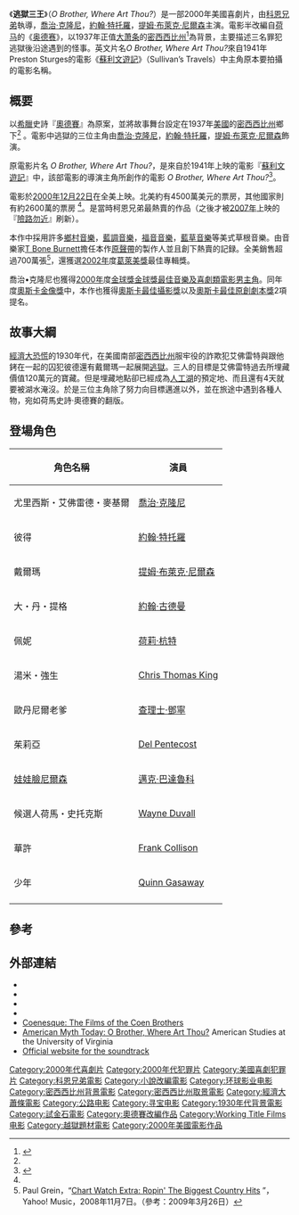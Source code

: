 {{noteTA
|T=zh-cn:逃狱三王; zh-hk:逃獄三王; zh-tw:霹靂高手;
|G1=Show
|1=zh-cn:逃狱三王; zh-hk:逃獄三王; zh-tw:霹靂高手;}}
{{Infobox film
| name           = 逃獄三王
| original_name = O Brother, Where Art Thou?
| tw_name = 霹靂高手
| hk_name = 逃獄三王
| image          = O brother where art thou ver1.jpg
| caption        = 美版海報
| director       = [[科恩兄弟|科恩兄弟]] {{small|(未掛名)}}
| producer       = 科恩兄弟 {{small|(未掛名)}}
| writer     = 科恩兄弟
| based on       = {{based on|[[奥德赛|奥德赛]]|[[荷马|荷马]]}}
| starring       = [[喬治·克隆尼|喬治·克隆尼]]<br />[[約翰·特托羅|約翰·特托羅]]<br />[[提姆·布萊克·尼爾森|提姆·布萊克·尼爾森]]<br />[[查理士·邓宁|查理士·邓宁]]<br />[[Michael_Badalucco|Michael Badalucco]]<br />[[約翰·古德曼|約翰·古德曼]]<br />[[荷莉·亨特|荷莉·亨特]]
| music          = [[T-Bone_Burnett|T-Bone Burnett]]
| cinematography = [[罗杰·狄金斯|罗杰·狄金斯]]
| editing        = 科恩兄弟<small>(以Roderick Jaynes為名)<br />[[Tricia_Cooke|Tricia Cooke]]
| studio         = [[试金石影业|试金石影业]]<br />[[环球影业|环球影业]]<br />[[StudioCanal|StudioCanal]]<br />[[Working_Title_Films|Working Title Films]]<br />[[科恩兄弟#Production_company|Mike Zoss Productions]]
| distributor    = [[Walt_Disney_Studios_Motion_Pictures|Buena Vista Pictures]]<br />{{small| (美加)}}<br />[[聯合國際影業|聯合國際影業]]<br />{{small| (國際)}}
| released       = {{Film date|2000|12|22}}
| runtime        = 108分鐘<!-- US DVD runtime: 107:45 -->
| country        = {{USA}}
| language       = 英語
| budget         = 2600萬美元<ref name="the numbers">{{cite web | url=http://www.the-numbers.com/movies/2000/BTHOU.php | title=Box Office Data:O Brother Where Art Thou | publisher=The Numbers.com | accessdate=2013-10-17 | archive-date=2012-01-30 | archive-url=https://www.webcitation.org/65500ZXww?url=http://www.the-numbers.com/movies/2000/BTHOU.php | dead-url=no }}</ref>
| gross          = 7200萬美元<ref name="gross">{{cite web | title=O Brother, Where Art Thou? (2000) | publisher=[[Box_Office_Mojo|Box Office Mojo]] | url=http://www.boxofficemojo.com/movies/?id=obrotherwhereartthou.htm | accessdate=2008-01-08 | archive-date=2018-11-16 | archive-url=https://web.archive.org/web/20181116022010/https://www.boxofficemojo.com/movies/?id=obrotherwhereartthou.htm | dead-url=no }}</ref>
}}
《'''逃獄三王'''》（''O Brother, Where Art Thou?''）是一部2000年美國喜劇片，由[[科恩兄弟|科恩兄弟]]執導，[[喬治·克隆尼|喬治·克隆尼]]，[[約翰·特托羅|約翰·特托羅]]，[[提姆·布萊克·尼爾森|提姆·布萊克·尼爾森]]主演。電影半改編自[[荷马|荷马]]的《[[奥德赛|奥德赛]]》，以1937年正值[[大萧条|大萧条]]的[[密西西比州|密西西比州]]<ref name="#1">{{cite book | title=A companion to the literature and culture of the American south | publisher=Blackwell Publishing Ltd | isbn=978-0-631-22404-4 | author=Richard J. Gray, Owen Robinson}}</ref>為背景，主要描述三名罪犯逃獄後沿途遇到的怪事。英文片名''O Brother, Where Art Thou?''來自1941年Preston Sturges的電影《[[蘇利文遊記|蘇利文遊記]]》（Sullivan’s Travels）中主角原本要拍攝的電影名稱。

== 概要 ==
以[[希臘|希臘]]史詩『[[奧德賽|奧德賽]]』為原案，並將故事舞台設定在1937年[[美國|美國]]的[[密西西比州|密西西比州]]鄉下<ref name="#1"/> 。電影中逃獄的三位主角由[[喬治·克隆尼|喬治·克隆尼]]，[[約翰·特托羅|約翰·特托羅]]，[[提姆·布萊克·尼爾森|提姆·布萊克·尼爾森]]飾演。

原電影片名 ''O Brother, Where Art Thou?''，是來自於1941年上映的電影『[[蘇利文遊記|蘇利文遊記]]』中，該部電影的導演主角所創作的電影 ''O Brother, Where Art Thou?''<ref name="FAQ">{{cite web|last=Lafrance|first=J.D.|title=The Coen Brothers FAQ|date=2004-04-05|url=http://www.youknow-forkids.com/coenbrothersfaq.pdf|accessdate=2007-11-08|pages=33–35|archive-url=https://web.archive.org/web/20071126204347/http://www.youknow-forkids.com/coenbrothersfaq.pdf|archive-date=2007-11-26|dead-url=yes}}</ref>。

電影於[[2000年|2000年]][[12月22日|12月22日]]在全美上映。北美約有4500萬美元的票房，其他國家則有約2600萬的票房 <ref name="boxoffice"/>。是當時柯恩兄弟最熱賣的作品（之後才被[[2007年|2007年]]上映的『[[險路勿近|險路勿近]]』刷新）。

本作中採用許多[[鄉村音樂|鄉村音樂]]，[[藍調音樂|藍調音樂]]，[[福音音樂|福音音樂]]，[[藍草音樂|藍草音樂]]等美式草根音樂。由音樂家[[T_Bone_Burnett|T Bone Burnett]]擔任本作[[原聲帶|原聲帶]]的製作人並且創下熱賣的記録。全美銷售超過700萬張<ref>Paul Grein，“[http://new.music.yahoo.com/blogs/chart_watch/18943/chart-watch-extra-ropin-the-biggest-country-hits/ Chart Watch Extra: Ropin' The Biggest Country Hits] {{WebCite|url=https://www.webcitation.org/6AsiU1NCp?url=http://music.yahoo.com/blogs/chart-watch/chart-watch-extra-ropin-the-biggest-country-hits.html |date=20120923014545 |dateformat=iso }}”，Yahoo! Music，2008年11月7日。（參考：2009年3月26日）</ref>，還獲選[[2002年|2002年]]度[[葛萊美獎|葛萊美獎]]最佳專輯獎。

喬治•克隆尼也獲得[[2000年|2000年]]度[[金球獎|金球獎]][[金球獎最佳音樂及喜劇類電影男主角|金球獎最佳音樂及喜劇類電影男主角]]。同年度[[奧斯卡金像獎|奧斯卡金像獎]]中，本作也獲得[[奧斯卡最佳攝影獎|奧斯卡最佳攝影獎]]以及[[奧斯卡最佳原創劇本獎|奧斯卡最佳原創劇本獎]]2項提名。

== 故事大綱 ==
[[經濟大恐慌|經濟大恐慌]]的1930年代，在美國南部[[密西西比州|密西西比州]]服牢役的詐欺犯艾佛雷特與跟他銬在一起的囚犯彼德還有戴爾瑪一起展開[[逃獄|逃獄]]。三人的目標是艾佛雷特過去所埋藏價值120萬元的寶藏。但是埋藏地點卻已經成為[[人工湖|人工湖]]的預定地、而且還有4天就要被湖水淹沒。於是三位主角除了努力向目標邁進以外，並在旅途中遇到各種人物，宛如荷馬史詩‧奧德賽的翻版。

== 登場角色 ==
{| class="wikitable" style="text-align: center;"
|-
! 角色名稱
! 演員
|-
| 尤里西斯・艾佛雷德・麥基爾 || [[喬治·克隆尼|喬治·克隆尼]] 
|-
| 彼得 || [[約翰·特托羅|約翰·特托羅]] 
|-
| 戴爾瑪 || [[提姆·布萊克·尼爾森|提姆·布萊克·尼爾森]] 
|-
| 大・丹・提格 || [[約翰·古德曼|約翰·古德曼]]
|-
| 佩妮 || [[荷莉·杭特|荷莉·杭特]]
|-
| 湯米・強生 || [[Chris_Thomas_King|Chris Thomas King]] 
|-
| 歐丹尼爾老爹 || [[查理士·鄧寧|查理士·鄧寧]] 
|-
| 茱莉亞 || [[Del_Pentecost|Del Pentecost]] 
|-	
| [[娃娃臉尼爾森|娃娃臉尼爾森]] || [[邁克·巴達魯科|邁克·巴達魯科]] 
|-
| 候選人荷馬・史托克斯 || [[Wayne_Duvall|Wayne Duvall]] 
|-
| 華許 || [[Frank_Collison|Frank Collison]] 
|-
| 少年 || [[Quinn_Gasaway|Quinn Gasaway]] 
|-
|}

==參考==
{{reflist}}

==外部連結==
* {{IMDb title|0190590|O Brother, Where Art Thou?}}
* {{Allrovi movie|201791|O Brother, Where Art Thou?}}
* {{Mojo title|obrotherwhereartthou|O Brother, Where Art Thou?}}
* {{Rotten-tomatoes|o_brother_where_art_thou|O Brother, Where Art Thou?}}
* [https://web.archive.org/web/20031119042843/http://www.coenbrothers.net/ Coenesque: The Films of the Coen Brothers]
* [https://web.archive.org/web/20110605103540/http://xroads.virginia.edu/~MA05/cline/obrother/free6/obrother1.htm American Myth Today: O Brother, Where Art Thou?] American Studies at the University of Virginia
* [https://web.archive.org/web/20080221213341/http://main.losthighwayrecords.com/artist.aspx?src=obrothersoundtrack.com&aid=193 Official website for the soundtrack]

{{Coen brothers}}
{{Authority control}}
{{DEFAULTSORT:O Brother, Where Art Thou?}}
[[Category:2000年代喜劇片|Category:2000年代喜劇片]]
[[Category:2000年代犯罪片|Category:2000年代犯罪片]]
[[Category:美國喜劇犯罪片|Category:美國喜劇犯罪片]]
[[Category:科恩兄弟電影|Category:科恩兄弟電影]]
[[Category:小說改編電影|Category:小說改編電影]]
[[Category:环球影业电影|Category:环球影业电影]]
[[Category:密西西比州背景電影|Category:密西西比州背景電影]]
[[Category:密西西比州取景電影|Category:密西西比州取景電影]]
[[Category:經濟大蕭條電影|Category:經濟大蕭條電影]]
[[Category:公路电影|Category:公路电影]]
[[Category:寻宝电影|Category:寻宝电影]]
[[Category:1930年代背景電影|Category:1930年代背景電影]]
[[Category:試金石電影|Category:試金石電影]]
[[Category:奧德賽改編作品|Category:奧德賽改編作品]]
[[Category:Working_Title_Films电影|Category:Working Title Films电影]]
[[Category:越獄題材電影|Category:越獄題材電影]]
[[Category:2000年美國電影作品|Category:2000年美國電影作品]]